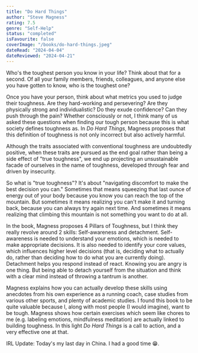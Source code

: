 ```yaml
---
title: "Do Hard Things"
author: "Steve Magness"
rating: 7.5
genre: "Self-Help"
status: "completed"
isFavourite: false
coverImage: "/books/do-hard-things.jpeg"
dateRead: "2024-04-04"
dateReviewed: "2024-04-21"
---
```


Who's the toughest person you know in your life? Think about that for a second. Of all your family members, friends, colleagues, and anyone else you have gotten to know, who is the toughest one?

Once you have your person, think about what metrics you used to judge their toughness. Are they hard-working and persevering? Are they physically strong and individualistic? Do they exude confidence? Can they push through the pain? Whether consciously or not, I think many of us asked these questions when finding our tough person because this is what society defines toughness as. In *Do Hard Things*, Magness proposes that this definition of toughness is not only incorrect but also actively harmful.

Although the traits associated with conventional toughness are undoubtedly positive, when these traits are pursued as the end goal rather than being a side effect of "true toughness", we end up projecting an unsustainable facade of ourselves in the name of toughness, developed through fear and driven by insecurity.

So what is "true toughness"? It's about "navigating discomfort to make the best decision you can." Sometimes that means squeezing that last ounce of energy out of your body because you know you can reach the top of the mountain. But sometimes it means realizing you can't make it and turning back, because you can always try again next time. And sometimes it means realizing that climbing this mountain is not something you want to do at all.

In the book, Magness proposes 4 Pillars of Toughness, but I think they really revolve around 2 skills: Self-awareness and detachment. Self-awareness is needed to understand your emotions, which is needed to make appropriate decisions. It is also needed to identify your core values, which influences higher level decisions (that is, deciding what to actually do, rather than deciding how to do what you are currently doing). Detachment helps you respond instead of react. Knowing you are angry is one thing. But being able to detach yourself from the situation and think with a clear mind instead of throwing a tantrum is another.

Magness explains how you can actually develop these skills using anecdotes from his own experience as a running coach, case studies from various other sports, and plenty of academic studies. I found this book to be quite valuable because I, along with most people (I would imagine), want to be tough. Magness shows how certain exercises which seem like chores to me (e.g. labeling emotions, mindfulness meditation) are actually linked to building toughness. In this light *Do Hard Things* is a call to action, and a very effective one at that.

IRL Update: Today's my last day in China. I had a good time 😁.